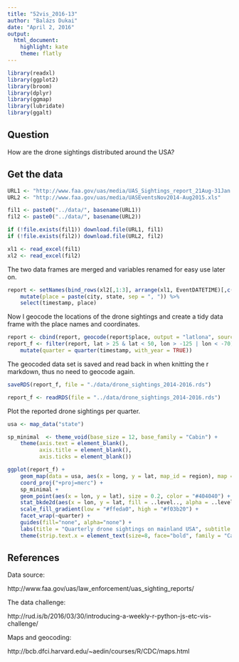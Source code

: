 ```yaml
---
title: "52vis_2016-13"
author: "Balázs Dukai"
date: "April 2, 2016"
output: 
  html_document: 
    highlight: kate
    theme: flatly
---
```


```r
library(readxl)
library(ggplot2)
library(broom)
library(dplyr)
library(ggmap)
library(lubridate)
library(ggalt)
```

## Question

How are the drone sightings distributed around the USA?

## Get the data

```r
URL1 <- "http://www.faa.gov/uas/media/UAS_Sightings_report_21Aug-31Jan.xlsx"
URL2 <- "http://www.faa.gov/uas/media/UASEventsNov2014-Aug2015.xls"

fil1 <- paste0("../data/", basename(URL1))
fil2 <- paste0("../data/", basename(URL2))

if (!file.exists(fil1)) download.file(URL1, fil1)
if (!file.exists(fil2)) download.file(URL2, fil2)

xl1 <- read_excel(fil1)
xl2 <- read_excel(fil2)
```

The two data frames are merged and variables renamed for easy use later on.
```r
report <- setNames(bind_rows(xl2[,1:3], arrange(xl1, EventDATETIME)[,c(1,3,4)]), c("timestamp", "city", "state")) %>% 
    mutate(place = paste(city, state, sep = ", ")) %>% 
    select(timestamp, place) 
```

Now I geocode the locations of the drone sightings and create a tidy data frame with the place names and coordinates.

```r
report <- cbind(report, geocode(report$place, output = "latlona", source = "google"))
report_f <- filter(report, lat > 25 & lat < 50, lon > -125 | lon < -70) %>% 
    mutate(quarter = quarter(timestamp, with_year = TRUE))
```

The geocoded data set is saved and read back in when knitting the r markdown, thus no need to geocode again.

```r
saveRDS(report_f, file = "./data/drone_sightings_2014-2016.rds")
```

```r
report_f <- readRDS(file = "../data/drone_sightings_2014-2016.rds")
```

Plot the reported drone sightings per quarter.

```r
usa <- map_data("state")

sp_minimal  <- theme_void(base_size = 12, base_family = "Cabin") +
    theme(axis.text = element_blank(),
          axis.title = element_blank(),
          axis.ticks = element_blank())

ggplot(report_f) + 
    geom_map(data = usa, aes(x = long, y = lat, map_id = region), map = usa, fill = "white", color = "#808080", size = 0.15) + 
    coord_proj("+proj=merc") +
    sp_minimal +
    geom_point(aes(x = lon, y = lat), size = 0.2, color = "#404040") + 
    stat_bkde2d(aes(x = lon, y = lat, fill = ..level.., alpha = ..level..), bandwidth = c(2,2), geom = "polygon") + 
    scale_fill_gradient(low = "#ffeda0", high = "#f03b20") +
    facet_wrap(~quarter) +
    guides(fill="none", alpha="none") +
    labs(title = "Quarterly drone sightings on mainland USA", subtitle = "As reported to the Federal Aviation Association", caption = "Data from: http://www.faa.gov/uas/law_enforcement/uas_sighting_reports/") +
    theme(strip.text.x = element_text(size=8, face="bold", family = "Cabin" ), title = element_text(size = 14,face = "bold", family = "Cabin")) 
```


## References

Data source:

http://www.faa.gov/uas/law_enforcement/uas_sighting_reports/

The data challenge:

http://rud.is/b/2016/03/30/introducing-a-weekly-r-python-js-etc-vis-challenge/

Maps and geocoding:

http://bcb.dfci.harvard.edu/~aedin/courses/R/CDC/maps.html